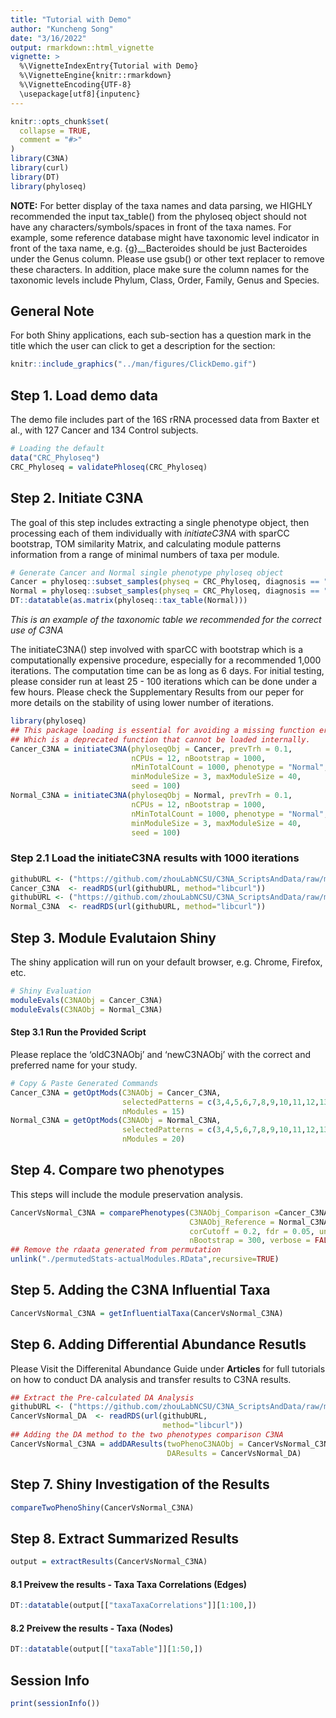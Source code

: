 ```yaml
---
title: "Tutorial with Demo"
author: "Kuncheng Song"
date: "3/16/2022"
output: rmarkdown::html_vignette
vignette: >
  %\VignetteIndexEntry{Tutorial with Demo}
  %\VignetteEngine{knitr::rmarkdown}
  %\VignetteEncoding{UTF-8}
  \usepackage[utf8]{inputenc}
---
```


```r
knitr::opts_chunk$set(
  collapse = TRUE,
  comment = "#>"
)
library(C3NA)
library(curl)
library(DT)
library(phyloseq)
```

**NOTE:** For better display of the taxa names and data parsing, we HIGHLY recommended the input tax_table() from the phyloseq object should not have any characters/symbols/spaces in front of the taxa names. For example, some reference database might have taxonomic level indicator in front of the taxa name, e.g. {g}__Bacteroides should be just Bacteroides under the Genus column. Please use gsub() or other text replacer to remove these characters. In addition, place make sure the column names for the taxonomic levels include Phylum, Class, Order, Family, Genus and Species. 

## General Note
For both Shiny applications, each sub-section has a question mark in the title which the user can click to get a description for the section:
```r
knitr::include_graphics("../man/figures/ClickDemo.gif")
```

## Step 1. Load demo data
The demo file includes part of the 16S rRNA processed data from Baxter et al., with 127 Cancer and 134 Control subjects.
```r
# Loading the default 
data("CRC_Phyloseq")
CRC_Phyloseq = validatePhloseq(CRC_Phyloseq)
```

## Step 2. Initiate C3NA 
The goal of this step includes extracting a single phenotype object, then processing each of them individually with *initiateC3NA* with sparCC bootstrap, TOM similarity Matrix, and calculating module patterns information from a range of minimal numbers of taxa per module. 

```r
# Generate Cancer and Normal single phenotype phyloseq object
Cancer = phyloseq::subset_samples(physeq = CRC_Phyloseq, diagnosis == "Cancer")
Normal = phyloseq::subset_samples(physeq = CRC_Phyloseq, diagnosis == "Normal")
DT::datatable(as.matrix(phyloseq::tax_table(Normal)))
```
*This is an example of the taxonomic table we recommended for the correct use of C3NA*

The initiateC3NA() step involved with sparCC with bootstrap which is a computationally expensive procedure, especially for a recommended 1,000 iterations. The computation time can be as long as 6 days. For initial testing, please consider run at least 25 - 100 iterations which can be done under a few hours. Please check the Supplementary Results from our peper for more details on the stability of using lower number of iterations. 
```r
library(phyloseq) 
## This package loading is essential for avoiding a missing function error for taxa_are_rows
## Which is a deprecated function that cannot be loaded internally. 
Cancer_C3NA = initiateC3NA(phyloseqObj = Cancer, prevTrh = 0.1,
                           nCPUs = 12, nBootstrap = 1000,
                           nMinTotalCount = 1000, phenotype = "Normal",
                           minModuleSize = 3, maxModuleSize = 40,
                           seed = 100)
Normal_C3NA = initiateC3NA(phyloseqObj = Normal, prevTrh = 0.1,
                           nCPUs = 12, nBootstrap = 1000,
                           nMinTotalCount = 1000, phenotype = "Normal",
                           minModuleSize = 3, maxModuleSize = 40,
                           seed = 100)
```

### Step 2.1 Load the initiateC3NA results with 1000 iterations
```r
githubURL <- ("https://github.com/zhouLabNCSU/C3NA_ScriptsAndData/raw/main/RPackageTutorialData/Post-initiateC3NA/cancer_dada2_Cancer.rds")
Cancer_C3NA  <- readRDS(url(githubURL, method="libcurl"))
githubURL <- ("https://github.com/zhouLabNCSU/C3NA_ScriptsAndData/raw/main/RPackageTutorialData/Post-initiateC3NA/cancer_dada2_Normal.rds")
Normal_C3NA  <- readRDS(url(githubURL, method="libcurl"))
```

## Step 3. Module Evalutaion Shiny 
The shiny application will run on your default browser, e.g. Chrome, Firefox, etc.
```r
# Shiny Evaluation
moduleEvals(C3NAObj = Cancer_C3NA)
moduleEvals(C3NAObj = Normal_C3NA)
```

#### Step 3.1 Run the Provided Script
Please replace the 'oldC3NAObj' and 'newC3NAObj' with the correct and preferred name for your study.
```r
# Copy & Paste Generated Commands
Cancer_C3NA = getOptMods(C3NAObj = Cancer_C3NA,
                         selectedPatterns = c(3,4,5,6,7,8,9,10,11,12,13,15,16,17,18,21),
                         nModules = 15)
Normal_C3NA = getOptMods(C3NAObj = Normal_C3NA,
                         selectedPatterns = c(3,4,5,6,7,8,9,10,11,12,13,14),
                         nModules = 20)
```

## Step 4. Compare two phenotypes
This steps will include the module preservation analysis. 
```r
CancerVsNormal_C3NA = comparePhenotypes(C3NAObj_Comparison =Cancer_C3NA, 
                                        C3NAObj_Reference = Normal_C3NA,
                                        corCutoff = 0.2, fdr = 0.05, unusefulTaxa = NA, 
                                        nBootstrap = 300, verbose = FALSE)
## Remove the rdaata generated from permutation
unlink("./permutedStats-actualModules.RData",recursive=TRUE)
```

## Step 5. Adding the C3NA Influential Taxa 
```r
CancerVsNormal_C3NA = getInfluentialTaxa(CancerVsNormal_C3NA)
```

## Step 6. Adding Differential Abundance Resutls
Please Visit the Differenital Abundance Guide under **Articles** for full tutorials on how to conduct DA analysis and transfer results to C3NA results. 
```r
## Extract the Pre-calculated DA Analysis
githubURL <- ("https://github.com/zhouLabNCSU/C3NA_ScriptsAndData/raw/main/RPackageTutorialData/Post-initiateC3NA/DA_CancerVsNormal_DADA2_Results.rds")
CancerVsNormal_DA  <- readRDS(url(githubURL, 
                                  method="libcurl"))
## Adding the DA method to the two phenotypes comparison C3NA
CancerVsNormal_C3NA = addDAResults(twoPhenoC3NAObj = CancerVsNormal_C3NA, 
                                   DAResults = CancerVsNormal_DA)
```

## Step 7. Shiny Investigation of the Results
```r
compareTwoPhenoShiny(CancerVsNormal_C3NA)
```

## Step 8. Extract Summarized Results
```r
output = extractResults(CancerVsNormal_C3NA)
```

#### 8.1 Preivew the results - Taxa Taxa Correlations (Edges)
```r
DT::datatable(output[["taxaTaxaCorrelations"]][1:100,])
```

#### 8.2 Preivew the results - Taxa (Nodes)
```r
DT::datatable(output[["taxaTable"]][1:50,])
```


## Session Info
```r
print(sessionInfo())
```
